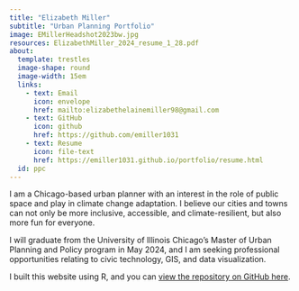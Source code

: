```yaml
---
title: "Elizabeth Miller"
subtitle: "Urban Planning Portfolio"
image: EMillerHeadshot2023bw.jpg
resources: ElizabethMiller_2024_resume_1_28.pdf
about:
  template: trestles
  image-shape: round
  image-width: 15em
  links:
    - text: Email
      icon: envelope
      href: mailto:elizabethelainemiller98@gmail.com
    - text: GitHub
      icon: github
      href: https://github.com/emiller1031
    - text: Resume
      icon: file-text
      href: https://emiller1031.github.io/portfolio/resume.html
  id: ppc
---
```


I am a Chicago-based urban planner with an interest in the role of public space and play in climate change adaptation. I believe our cities and towns can not only be more inclusive, accessible, and climate-resilient, but also more fun for everyone.

I will graduate from the University of Illinois Chicago's Master of Urban Planning and Policy program in May 2024, and I am seeking professional opportunities relating to civic technology, GIS, and data visualization.

I built this website using R, and you can [view the repository on GitHub here](https://github.com/emiller1031/portfolio).
